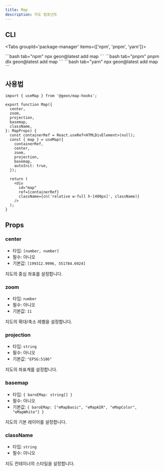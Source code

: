 ```yaml
---
title: Map
description: 지도 컴포넌트
---
```



<Map />

## CLI
<Tabs groupId='package-manager' items={['npm', 'pnpm', 'yarn']}>

<Tab>
```bash tab="npm"
npx geon@latest add map
```
</Tab>

<Tab>
```bash tab="pnpm"
pnpm dlx geon@latest add map
```
</Tab>

<Tab>
```bash tab="yarn"
npx geon@latest add map
```
</Tab>

</Tabs>

## 사용법

```tsx
import { useMap } from '@geon/map-hooks';

export function Map({
  center,
  zoom,
  projection,
  basemap,
  className,
}: MapProps) {
  const containerRef = React.useRef<HTMLDivElement>(null);
  const { map } = useMap({
    containerRef,
    center,
    zoom,
    projection,
    basemap,
    autoInit: true,
  });

  return (
    <div
      id="map"
      ref={containerRef}
      className={cn('relative w-full h-[400px]', className)}
    />
  );
}
```

## Props

### center

- 타입: `[number, number]`
- 필수: 아니오
- 기본값: `[199312.9996, 551784.6924]`

지도의 중심 좌표를 설정합니다.

### zoom

- 타입: `number`
- 필수: 아니오
- 기본값: `11`

지도의 확대/축소 레벨을 설정합니다.

### projection

- 타입: `string`
- 필수: 아니오
- 기본값: `"EPSG:5186"`

지도의 좌표계를 설정합니다.

### basemap

- 타입: `{ baroEMap: string[] }`
- 필수: 아니오
- 기본값: `{ baroEMap: ["eMapBasic", "eMapAIR", "eMapColor", "eMapWhite"] }`

지도의 기본 레이어를 설정합니다.

### className

- 타입: `string`
- 필수: 아니오

지도 컨테이너의 스타일을 설정합니다.


